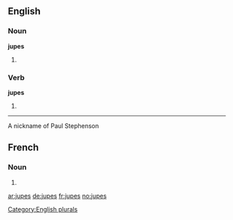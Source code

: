 ==English==

===Noun===
'''jupes'''

# {{plural of |[[jupe]]}}

===Verb===
'''jupes'''

# {{third-person singular of|[[jupe]]}}

[[Category:English plurals]]

----
A nickname of Paul Stephenson

==French==

===Noun===
{{infl|fr|plural}} {{f|p}}

# {{plural of|jupe|lang=fr}}

[[ar:jupes]]
[[de:jupes]]
[[fr:jupes]]
[[no:jupes]]